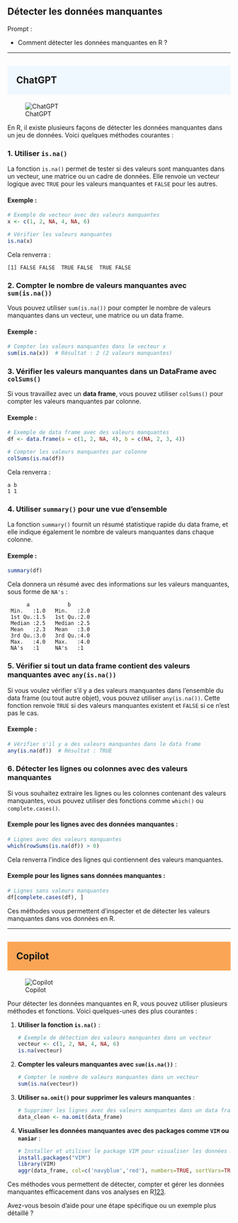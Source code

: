 ## Détecter les données manquantes

::: {.callout-note appearance="simple"}
Prompt : 

* Comment détecter les données manquantes en R ?



:::

----

## ChatGPT {style="background-color: #f0f8ff; padding: 20px;"}
![ChatGPT](../img/ChatGPT.PNG)

En R, il existe plusieurs façons de détecter les données manquantes dans un jeu de données. Voici quelques méthodes courantes :

### 1. **Utiliser `is.na()`**
La fonction `is.na()` permet de tester si des valeurs sont manquantes dans un vecteur, une matrice ou un cadre de données. Elle renvoie un vecteur logique avec `TRUE` pour les valeurs manquantes et `FALSE` pour les autres.

#### Exemple :
```r
# Exemple de vecteur avec des valeurs manquantes
x <- c(1, 2, NA, 4, NA, 6)

# Vérifier les valeurs manquantes
is.na(x)
```
Cela renverra :
```
[1] FALSE FALSE  TRUE FALSE  TRUE FALSE
```

### 2. **Compter le nombre de valeurs manquantes avec `sum(is.na())`**
Vous pouvez utiliser `sum(is.na())` pour compter le nombre de valeurs manquantes dans un vecteur, une matrice ou un data frame.

#### Exemple :
```r
# Compter les valeurs manquantes dans le vecteur x
sum(is.na(x))  # Résultat : 2 (2 valeurs manquantes)
```

### 3. **Vérifier les valeurs manquantes dans un DataFrame avec `colSums()`**
Si vous travaillez avec un **data frame**, vous pouvez utiliser `colSums()` pour compter les valeurs manquantes par colonne.

#### Exemple :
```r
# Exemple de data frame avec des valeurs manquantes
df <- data.frame(a = c(1, 2, NA, 4), b = c(NA, 2, 3, 4))

# Compter les valeurs manquantes par colonne
colSums(is.na(df))
```
Cela renverra :
```
a b 
1 1
```

### 4. **Utiliser `summary()` pour une vue d'ensemble**
La fonction `summary()` fournit un résumé statistique rapide du data frame, et elle indique également le nombre de valeurs manquantes dans chaque colonne.

#### Exemple :
```r
summary(df)
```
Cela donnera un résumé avec des informations sur les valeurs manquantes, sous forme de `NA's` :
```
      a            b       
 Min.   :1.0   Min.   :2.0  
 1st Qu.:1.5   1st Qu.:2.0  
 Median :2.5   Median :2.5  
 Mean   :2.3   Mean   :3.0  
 3rd Qu.:3.0   3rd Qu.:4.0  
 Max.   :4.0   Max.   :4.0  
 NA's   :1     NA's   :1
```

### 5. **Vérifier si tout un data frame contient des valeurs manquantes avec `any(is.na())`**
Si vous voulez vérifier s'il y a des valeurs manquantes dans l'ensemble du data frame (ou tout autre objet), vous pouvez utiliser `any(is.na())`. Cette fonction renvoie `TRUE` si des valeurs manquantes existent et `FALSE` si ce n'est pas le cas.

#### Exemple :
```r
# Vérifier s'il y a des valeurs manquantes dans le data frame
any(is.na(df))  # Résultat : TRUE
```

### 6. **Détecter les lignes ou colonnes avec des valeurs manquantes**
Si vous souhaitez extraire les lignes ou les colonnes contenant des valeurs manquantes, vous pouvez utiliser des fonctions comme `which()` ou `complete.cases()`.

#### Exemple pour les lignes avec des données manquantes :
```r
# Lignes avec des valeurs manquantes
which(rowSums(is.na(df)) > 0)
```
Cela renverra l'indice des lignes qui contiennent des valeurs manquantes.

#### Exemple pour les lignes sans données manquantes :
```r
# Lignes sans valeurs manquantes
df[complete.cases(df), ]
```

Ces méthodes vous permettent d'inspecter et de détecter les valeurs manquantes dans vos données en R.

----

## Copilot {style="background-color: #faa555; padding: 20px;"}
![Copilot](../img/copilot.PNG)

Pour détecter les données manquantes en R, vous pouvez utiliser plusieurs méthodes et fonctions. Voici quelques-unes des plus courantes :

1. **Utiliser la fonction `is.na()`** :
   ```R
   # Exemple de détection des valeurs manquantes dans un vecteur
   vecteur <- c(1, 2, NA, 4, NA, 6)
   is.na(vecteur)
   ```

2. **Compter les valeurs manquantes avec `sum(is.na())`** :
   ```R
   # Compter le nombre de valeurs manquantes dans un vecteur
   sum(is.na(vecteur))
   ```

3. **Utiliser `na.omit()` pour supprimer les valeurs manquantes** :
   ```R
   # Supprimer les lignes avec des valeurs manquantes dans un data frame
   data_clean <- na.omit(data_frame)
   ```

4. **Visualiser les données manquantes avec des packages comme `VIM` ou `naniar`** :
   ```R
   # Installer et utiliser le package VIM pour visualiser les données manquantes
   install.packages("VIM")
   library(VIM)
   aggr(data_frame, col=c('navyblue','red'), numbers=TRUE, sortVars=TRUE, labels=names(data_frame), cex.axis=.7, gap=3, ylab=c("Histogramme des données manquantes","Modèle de données"))
   ```

Ces méthodes vous permettent de détecter, compter et gérer les données manquantes efficacement dans vos analyses en R[1](https://sites.google.com/site/rgraphiques/home/2--ouvrir-des-bases-de-donnees/donnees-manquantes-absentes-ou-vides-sous-r)[2](https://www.datanovia.com/en/fr/blog/comment-visualiser-les-donnees-manquantes-dans-r-a-laide-dune-heatmap/)[3](https://thinkr.fr/donnees-manquantes-causes-identification-et-imputation/).

Avez-vous besoin d'aide pour une étape spécifique ou un exemple plus détaillé ?